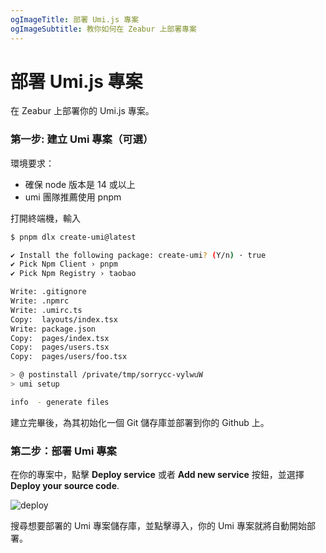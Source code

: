 ```yaml
---
ogImageTitle: 部署 Umi.js 專案
ogImageSubtitle: 教你如何在 Zeabur 上部署專案
---
```


# 部署 Umi.js 專案

在 Zeabur 上部署你的 Umi.js 專案。

### 第一步: 建立 Umi 專案（可選）

環境要求：

- 確保 node 版本是 14 或以上
- umi 團隊推薦使用 pnpm

打開終端機，輸入

```bash
$ pnpm dlx create-umi@latest

✔ Install the following package: create-umi? (Y/n) · true
✔ Pick Npm Client › pnpm
✔ Pick Npm Registry › taobao

Write: .gitignore
Write: .npmrc
Write: .umirc.ts
Copy:  layouts/index.tsx
Write: package.json
Copy:  pages/index.tsx
Copy:  pages/users.tsx
Copy:  pages/users/foo.tsx

> @ postinstall /private/tmp/sorrycc-vylwuW
> umi setup

info  - generate files
```

建立完畢後，為其初始化一個 Git 儲存庫並部署到你的 Github 上。

### 第二步：部署 Umi 專案

在你的專案中，點擊 **Deploy service** 或者 **Add new service** 按鈕，並選擇 **Deploy your source code**.

![deploy](/framework/deploy.png)

搜尋想要部署的 Umi 專案儲存庫，並點擊導入，你的 Umi 專案就將自動開始部署。
